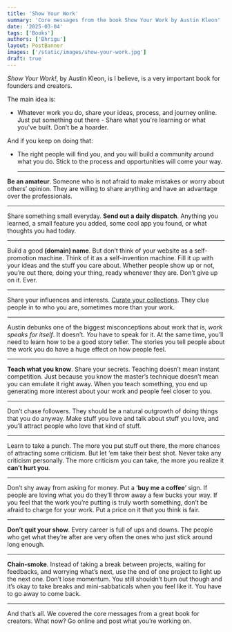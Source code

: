 ```yaml
---
title: 'Show Your Work'
summary: 'Core messages from the book Show Your Work by Austin Kleon'
date: '2025-03-04'
tags: ['Books']
authors: ['Bhrigu']
layout: PostBanner
images: ['/static/images/show-your-work.jpg']
draft: true
---
```


_Show Your Work!_, by Austin Kleon, is I believe, is a very important book for founders and creators.

The main idea is:

- Whatever work you do, share your ideas, process, and journey online. Just put something out there - Share what you're learning or what you've built. Don’t be a hoarder.

And if you keep on doing that:

- The right people will find you, and you will build a community around what you do. Stick to the process and opportunities will come your way.

  ***

**Be an amateur**. Someone who is not afraid to make mistakes or worry about others’ opinion. They are willing to share anything and have an advantage over the professionals.

---

Share something small everyday. **Send out a daily dispatch**. Anything you learned, a small feature you added, some cool app you found, or what thoughts you had today.

---

Build a good **(domain) name**. But don’t think of your website as a self-promotion machine. Think of it as a self-invention machine. Fill it up with your ideas and the stuff you care about. Whether people show up or not, you’re out there, doing your thing, ready whenever they are. Don’t give up on it. Ever.

---

Share your influences and interests. [Curate your collections](https://collectio.app/). They clue people in to who you are, sometimes more than your work.

---

Austin debunks one of the biggest misconceptions about work that is, _work speaks for itself_. It doesn’t. _You_ have to speak for it. At the same time, you’ll need to learn how to be a good story teller. The stories you tell people about the work you do have a huge effect on how people feel.

---

**Teach what you know**. Share your secrets. Teaching doesn’t mean instant competition. Just because you know the master’s technique doesn’t mean you can emulate it right away. When you teach something, you end up generating more interest about your work and people feel closer to you.

---

Don’t chase followers. They should be a natural outgrowth of doing things that you do anyway. Make stuff you love and talk about stuff you love, and you’ll attract people who love that kind of stuff.

---

Learn to take a punch. The more you put stuff out there, the more chances of attracting some criticism. But let ‘em take their best shot. Never take any criticism personally. The more criticism you can take, the more you realize it **can’t hurt you**.

---

Don’t shy away from asking for money. Put a ‘**buy me a coffee**’ sign. If people are loving what you do they’ll throw away a few bucks your way. If you feel that the work you’re putting is truly worth something, don’t be afraid to charge for your work. Put a price on it that you think is fair.

---

**Don’t quit your show**. Every career is full of ups and downs. The people who get what they’re after are very often the ones who just stick around long enough.

---

**Chain-smoke**. Instead of taking a break between projects, waiting for feedbacks, and worrying what’s next, use the end of one project to light up the next one. Don’t lose momentum. You still shouldn’t burn out though and it’s okay to take breaks and mini-sabbaticals when you feel like it. You have to go away to come back.

---

And that’s all. We covered the core messages from a great book for creators. What now? Go online and post what you’re working on.
